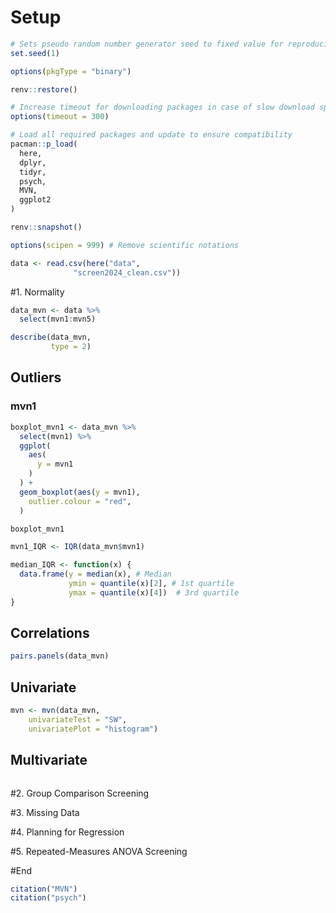 # Setup

```r
# Sets pseudo random number generator seed to fixed value for reproducibility
set.seed(1)

options(pkgType = "binary")

renv::restore()

# Increase timeout for downloading packages in case of slow download speed
options(timeout = 300)

# Load all required packages and update to ensure compatibility
pacman::p_load(
  here,
  dplyr,
  tidyr,
  psych,
  MVN,
  ggplot2
)

renv::snapshot()

options(scipen = 999) # Remove scientific notations
```

```r

data <- read.csv(here("data",
              "screen2024_clean.csv"))

```

#1. Normality

```r
data_mvn <- data %>%
  select(mvn1:mvn5)

describe(data_mvn,
         type = 2)
```

## Outliers

### mvn1

```r
boxplot_mvn1 <- data_mvn %>% 
  select(mvn1) %>% 
  ggplot(
    aes(
      y = mvn1
    )
  ) +
  geom_boxplot(aes(y = mvn1),
    outlier.colour = "red",
  )

boxplot_mvn1
```

```r
mvn1_IQR <- IQR(data_mvn$mvn1)

median_IQR <- function(x) {
  data.frame(y = median(x), # Median
             ymin = quantile(x)[2], # 1st quartile
             ymax = quantile(x)[4])  # 3rd quartile
}
```



## Correlations

```r
pairs.panels(data_mvn)
```


## Univariate

```r

mvn <- mvn(data_mvn,
    univariateTest = "SW",
    univariatePlot = "histogram")

```



## Multivariate

```r

```



#2. Group Comparison Screening

#3. Missing Data

#4. Planning for Regression

#5. Repeated-Measures ANOVA Screening

#End

```r
citation("MVN")
citation("psych")
```


